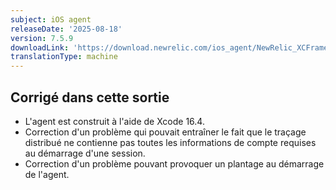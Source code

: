 ```yaml
---
subject: iOS agent
releaseDate: '2025-08-18'
version: 7.5.9
downloadLink: 'https://download.newrelic.com/ios_agent/NewRelic_XCFramework_Agent_7.5.9.zip'
translationType: machine
---
```


## Corrigé dans cette sortie

* L&apos;agent est construit à l&apos;aide de Xcode 16.4.
* Correction d&apos;un problème qui pouvait entraîner le fait que le traçage distribué ne contienne pas toutes les informations de compte requises au démarrage d&apos;une session.
* Correction d&apos;un problème pouvant provoquer un plantage au démarrage de l&apos;agent.